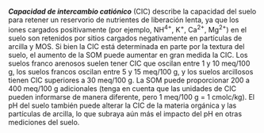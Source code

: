***Capacidad de intercambio catiónico*** (CIC) describe la capacidad del suelo
para retener un reservorio de nutrientes de liberación lenta, ya que los iones
cargados positivamente (por ejemplo, NH^4+^,
K^+^, Ca^2+^, Mg^2+^) en el suelo
son retenidos por sitios cargados negativamente en partículas de arcilla y MOS.
Si bien la CIC está determinada en parte por la textura del suelo, el aumento de
la SOM puede aumentar en gran medida la CIC. Los suelos franco arenosos suelen
tener CIC que oscilan entre 1 y 10 meq/100 g, los suelos francos oscilan entre 5
y 15 meq/100 g, y los suelos arcillosos tienen CIC superiores a 30 meq/100 g. La
SOM puede proporcionar 200 a 400 meq/100 g adicionales (tenga en cuenta que las
unidades de CIC pueden informarse de manera diferente, pero 1 meq/100 g = 1
cmolc/kg). El pH del suelo también puede alterar la CIC de la materia orgánica y
las partículas de arcilla, lo que subraya aún más el impacto del pH en otras
mediciones del suelo.
